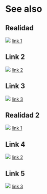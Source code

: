 See also
========

## Realidad

<img src="http://via.placeholder.com/150x150">
[link 1](realidad.html)

## Link 2

<img src="http://via.placeholder.com/150x150">
[link 2](2.html)

## Link 3

<img src="http://via.placeholder.com/150x150">
[link 3](3.html)

## Realidad 2

<img src="http://via.placeholder.com/150x150">
[link 1](realidad.html)

## Link 4

<img src="http://via.placeholder.com/150x150">
[link 2](2.html)

## Link 5

<img src="http://via.placeholder.com/150x150">
[link 3](3.html)

